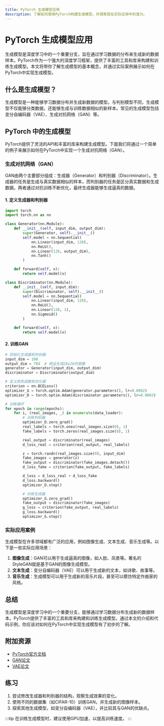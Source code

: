 ```yaml
---
title: PyTorch 生成模型应用
description: 了解如何使用PyTorch构建生成模型，并探索其在实际应用中的潜力。
---
```


# PyTorch 生成模型应用

生成模型是深度学习中的一个重要分支，旨在通过学习数据的分布来生成新的数据样本。PyTorch作为一个强大的深度学习框架，提供了丰富的工具和库来构建和训练生成模型。本文将带你了解生成模型的基本概念，并通过实际案例展示如何在PyTorch中实现生成模型。

## 什么是生成模型？

生成模型是一种能够学习数据分布并生成新数据的模型。与判别模型不同，生成模型不仅能够分类数据，还能够生成与训练数据相似的新样本。常见的生成模型包括变分自编码器（VAE）、生成对抗网络（GAN）等。

## PyTorch 中的生成模型

PyTorch提供了灵活的API和丰富的库来构建生成模型。下面我们将通过一个简单的例子来展示如何在PyTorch中实现一个生成对抗网络（GAN）。

### 生成对抗网络（GAN）

GAN由两个主要部分组成：生成器（Generator）和判别器（Discriminator）。生成器的任务是生成与真实数据相似的样本，而判别器的任务是区分真实数据和生成数据。两者通过对抗训练不断优化，最终生成器能够生成逼真的数据。

#### 1. 定义生成器和判别器

```python
import torch
import torch.nn as nn

class Generator(nn.Module):
    def __init__(self, input_dim, output_dim):
        super(Generator, self).__init__()
        self.model = nn.Sequential(
            nn.Linear(input_dim, 128),
            nn.ReLU(),
            nn.Linear(128, output_dim),
            nn.Tanh()
        )

    def forward(self, x):
        return self.model(x)

class Discriminator(nn.Module):
    def __init__(self, input_dim):
        super(Discriminator, self).__init__()
        self.model = nn.Sequential(
            nn.Linear(input_dim, 128),
            nn.ReLU(),
            nn.Linear(128, 1),
            nn.Sigmoid()
        )

    def forward(self, x):
        return self.model(x)
```

#### 2. 训练GAN

```python
# 初始化生成器和判别器
input_dim = 100
output_dim = 784  # 假设生成28x28的图像
generator = Generator(input_dim, output_dim)
discriminator = Discriminator(output_dim)

# 定义损失函数和优化器
criterion = nn.BCELoss()
optimizer_G = torch.optim.Adam(generator.parameters(), lr=0.0002)
optimizer_D = torch.optim.Adam(discriminator.parameters(), lr=0.0002)

# 训练循环
for epoch in range(epochs):
    for i, (real_images, _) in enumerate(data_loader):
        # 训练判别器
        optimizer_D.zero_grad()
        real_labels = torch.ones(real_images.size(0), 1)
        fake_labels = torch.zeros(real_images.size(0), 1)

        real_output = discriminator(real_images)
        d_loss_real = criterion(real_output, real_labels)

        z = torch.randn(real_images.size(0), input_dim)
        fake_images = generator(z)
        fake_output = discriminator(fake_images.detach())
        d_loss_fake = criterion(fake_output, fake_labels)

        d_loss = d_loss_real + d_loss_fake
        d_loss.backward()
        optimizer_D.step()

        # 训练生成器
        optimizer_G.zero_grad()
        fake_output = discriminator(fake_images)
        g_loss = criterion(fake_output, real_labels)
        g_loss.backward()
        optimizer_G.step()
```

### 实际应用案例

生成模型在许多领域都有广泛的应用，例如图像生成、文本生成、音乐生成等。以下是一些实际应用场景：

1. **图像生成**：GAN可以用于生成逼真的图像，如人脸、风景等。著名的StyleGAN就是基于GAN的图像生成模型。
2. **文本生成**：变分自编码器（VAE）可以用于生成新的文本，如诗歌、故事等。
3. **音乐生成**：生成模型可以用于生成新的音乐片段，甚至可以模仿特定作曲家的风格。

## 总结

生成模型是深度学习中的一个重要分支，能够通过学习数据分布生成新的数据样本。PyTorch提供了丰富的工具和库来构建和训练生成模型。通过本文的介绍和代码示例，你应该对如何在PyTorch中实现生成模型有了初步的了解。

## 附加资源

- [PyTorch官方文档](https://pytorch.org/docs/stable/index.html)
- [GAN论文](https://arxiv.org/abs/1406.2661)
- [VAE论文](https://arxiv.org/abs/1312.6114)

## 练习

1. 尝试修改生成器和判别器的结构，观察生成效果的变化。
2. 使用不同的数据集（如CIFAR-10）训练GAN，并生成新的图像样本。
3. 探索其他生成模型，如变分自编码器（VAE），并比较其与GAN的优缺点。

:::tip
在训练生成模型时，建议使用GPU加速，以提高训练速度。
:::